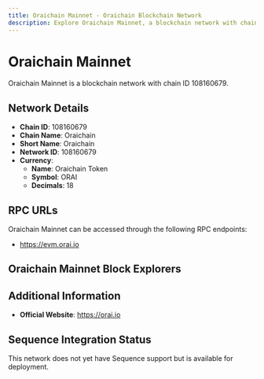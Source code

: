 ```yaml
--- 
title: Oraichain Mainnet - Oraichain Blockchain Network
description: Explore Oraichain Mainnet, a blockchain network with chain ID 108160679. Learn about its native currency, Oraichain Token, and how to interact with the network.
---
```


# Oraichain Mainnet

Oraichain Mainnet is a blockchain network with chain ID 108160679.

## Network Details

- **Chain ID**: 108160679
- **Chain Name**: Oraichain
- **Short Name**: Oraichain
- **Network ID**: 108160679
- **Currency**: 
  - **Name**: Oraichain Token
  - **Symbol**: ORAI
  - **Decimals**: 18

## RPC URLs

Oraichain Mainnet can be accessed through the following RPC endpoints:

- https://evm.orai.io

## Oraichain Mainnet Block Explorers



## Additional Information

- **Official Website**: https://orai.io

## Sequence Integration Status

This network does not yet have Sequence support but is available for deployment.

